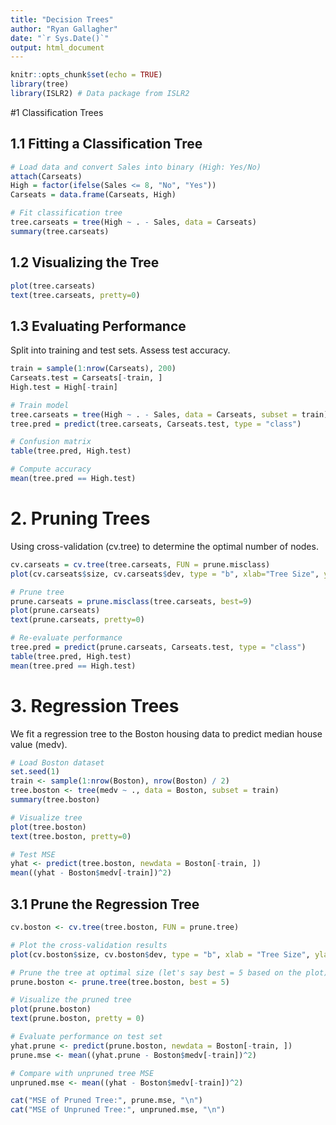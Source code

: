 ```yaml
---
title: "Decision Trees"
author: "Ryan Gallagher"
date: "`r Sys.Date()`"
output: html_document
---
```


```r
knitr::opts_chunk$set(echo = TRUE)
library(tree)
library(ISLR2) # Data package from ISLR2
```

#1 Classification Trees

## 1.1 Fitting a Classification Tree

```r
# Load data and convert Sales into binary (High: Yes/No)
attach(Carseats)
High = factor(ifelse(Sales <= 8, "No", "Yes"))
Carseats = data.frame(Carseats, High)

# Fit classification tree
tree.carseats = tree(High ~ . - Sales, data = Carseats)
summary(tree.carseats)
```

## 1.2 Visualizing the Tree

```r
plot(tree.carseats)
text(tree.carseats, pretty=0)
```

## 1.3 Evaluating Performance

Split into training and test sets. Assess test accuracy. 

```r
train = sample(1:nrow(Carseats), 200)
Carseats.test = Carseats[-train, ]
High.test = High[-train]

# Train model
tree.carseats = tree(High ~ . - Sales, data = Carseats, subset = train)
tree.pred = predict(tree.carseats, Carseats.test, type = "class")

# Confusion matrix
table(tree.pred, High.test)

# Compute accuracy
mean(tree.pred == High.test)
```

# 2. Pruning Trees
Using cross-validation (cv.tree) to determine the optimal number of nodes.
```r
cv.carseats = cv.tree(tree.carseats, FUN = prune.misclass)
plot(cv.carseats$size, cv.carseats$dev, type = "b", xlab="Tree Size", ylab="Cross-validation Error")

# Prune tree
prune.carseats = prune.misclass(tree.carseats, best=9)
plot(prune.carseats)
text(prune.carseats, pretty=0)

# Re-evaluate performance
tree.pred = predict(prune.carseats, Carseats.test, type = "class")
table(tree.pred, High.test)
mean(tree.pred == High.test)

```

# 3. Regression Trees
We fit a regression tree to the Boston housing data to predict median house value (medv).
```r
# Load Boston dataset
set.seed(1)
train <- sample(1:nrow(Boston), nrow(Boston) / 2)
tree.boston <- tree(medv ~ ., data = Boston, subset = train)
summary(tree.boston)

# Visualize tree
plot(tree.boston)
text(tree.boston, pretty=0)

# Test MSE
yhat <- predict(tree.boston, newdata = Boston[-train, ])
mean((yhat - Boston$medv[-train])^2)
```

## 3.1 Prune the Regression Tree
```r
cv.boston <- cv.tree(tree.boston, FUN = prune.tree)

# Plot the cross-validation results
plot(cv.boston$size, cv.boston$dev, type = "b", xlab = "Tree Size", ylab = "Cross-validation Error")

# Prune the tree at optimal size (let's say best = 5 based on the plot)
prune.boston <- prune.tree(tree.boston, best = 5)

# Visualize the pruned tree
plot(prune.boston)
text(prune.boston, pretty = 0)

# Evaluate performance on test set
yhat.prune <- predict(prune.boston, newdata = Boston[-train, ])
prune.mse <- mean((yhat.prune - Boston$medv[-train])^2)

# Compare with unpruned tree MSE
unpruned.mse <- mean((yhat - Boston$medv[-train])^2)

cat("MSE of Pruned Tree:", prune.mse, "\n")
cat("MSE of Unpruned Tree:", unpruned.mse, "\n")
```
